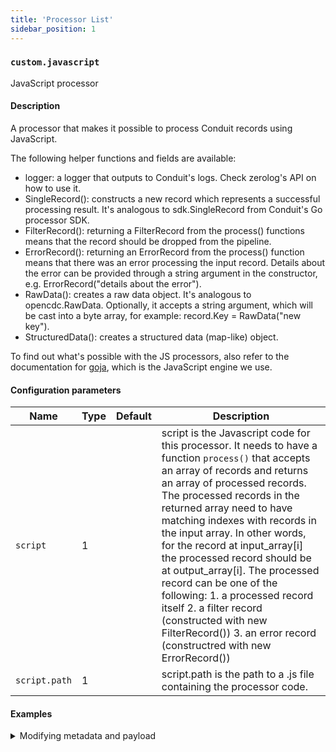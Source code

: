 ```yaml
---
title: 'Processor List'
sidebar_position: 1
---
```



### `custom.javascript`

JavaScript processor

#### Description

A processor that makes it possible to process Conduit records using JavaScript.

The following helper functions and fields are available:
* logger: a logger that outputs to Conduit's logs. Check zerolog's API on how to use it.
* SingleRecord(): constructs a new record which represents a successful processing result.
It's analogous to sdk.SingleRecord from Conduit's Go processor SDK.
* FilterRecord(): returning a FilterRecord from the process() functions means that the
record should be dropped from the pipeline.
* ErrorRecord(): returning an ErrorRecord from the process() function means that there
was an error processing the input record. Details about the error can be provided through a
string argument in the constructor, e.g. ErrorRecord("details about the error").
* RawData(): creates a raw data object. It's analogous to opencdc.RawData. Optionally, it
accepts a string argument, which will be cast into a byte array, for example: record.Key = RawData("new key").
* StructuredData(): creates a structured data (map-like) object.

To find out what's possible with the JS processors, also refer to the documentation for 
[goja](https://github.com/dop251/goja), which is the JavaScript engine we use.

#### Configuration parameters

| Name | Type | Default | Description |
|------|------|---------|-------------|
| `script` | 1 |  | script is the Javascript code for this processor. It needs to have a function `process()` that accepts an array of records and returns an array of processed records. The processed records in the returned array need to have matching indexes with records in the input array. In other words, for the record at input_array[i] the processed record should be at output_array[i].  The processed record can be one of the following: 1. a processed record itself 2. a filter record (constructed with new FilterRecord()) 3. an error record (constructred with new ErrorRecord()) |
| `script.path` | 1 |  | script.path is the path to a .js file containing the processor code. |

#### Examples

<details>
  <summary>Modifying metadata and payload</summary>
  <div>
    #### Configuration parameters

    <table>
      <tr>
        <th>Name</th>
        <th>Value</th>
      </tr>
      <tr>
        <td>`script`</td>
        <td>
```
function process(records) \{
	records[0].Metadata["processed"] = "true";
	let existing = String.fromCharCode.apply(String, records[0].Payload.After);
	records[0].Payload.After = RawData("hello, " + existing);
	return records;
}
```
        </td>
      </tr>
      <tr>
        <td>`script.path`</td>
        <td>
```

```
        </td>
      </tr>
    </table>

    #### Record difference

    <ReactDiffViewer
      styles={{
        diffContainer: {
          overflowX: 'auto',
          overflowY: 'hidden',
        },
      }}
      leftTitle={'Before'}
      rightTitle={'After'}
      oldValue={'{"foo":"bar"}'}
      newValue={'{"foo":"qux"}'}
      hideLineNumbers={false}
      showDiffOnly={false}
      splitView={true}
    />
  </div>
</details>
